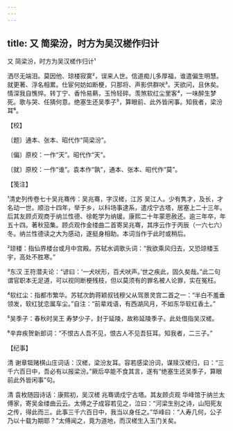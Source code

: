 ```yaml
---
---
---
```

title: 又 简梁汾，时方为吴汉槎作归计
---



又 简梁汾，时方为吴汉槎作归计¹





洒尽无端泪。莫因他、琼楼寂寞²，误来人世。信道痴儿多厚福，谁遣偏生明慧。就更著、浮名相累。仕宦何妨如断梗，只那将、声影供群吠³。天欲问，且休矣。　　情深我自憔悴。转丁宁、香怜易爇，玉怜轻碎。羡煞软红尘里客⁴，一味醉生梦死。歌与哭、任猜何意。绝塞生还吴季子⁵，算眼前、此外皆闲事。知我者，梁汾耳⁶。





【校】


〔题〕通本、张本、昭代作“简梁汾”。

〔偏〕原校：一作“天”。昭代作“天”。

〔就〕原校：一作“谁”。袁本作“孰”，通本、张本、昭代作“莫”。





【笺注】


¹清史列传卷七十吴兆骞传：吴兆骞，字汉槎，江苏 吴江人。少有隽才，及长，才名动一世。顺治十四年，举于乡，以科场事逮系，遣戍宁古塔，居塞上二十三年。后其友顾贞观商于纳兰性德、徐乾学为纳锾。康熙二十年蒙恩赦还。逾三年卒，年五十四。著秋笳集。顾贞观作金缕曲二首寄吴兆骞，其序云作于丙辰（一六七六）冬。纳兰性德读之大为感动，遂挺身相助。本词当作于此时或稍后。

²琼楼：指仙界楼台或月中宫殿。苏轼水调歌头词：“我欲乘风归去，又恐琼楼玉宇，高处不胜寒。”

³东汉 王符潜夫论：“谚曰：‘一犬吠形，百犬吠声。’世之疾此，固久矣哉。”此二句谓官职本无足道，可以视同断梗残枝，但以莫须有的罪名被人论罪，实在冤枉。

⁴软红尘：指都市繁华。苏轼次韵蒋颖叔钱穆父从驾景灵宫二首之一：“半白不羞垂领发，软红犹恋属车尘。”自注：“前辈戏语，有西湖风月，不如东华软红香土。”

⁵吴季子：春秋时吴王 寿梦少子，封于延陵，故称延陵季子。此处借指吴汉槎。

⁶辛弃疾贺新郎词：“不恨古人吾不见，恨古人不见吾狂耳。知我者，二三子。”





【纪事】


清 谢章铤赌棋山庄词话：汉槎，梁汾友耳。容若感梁汾词，谋赎汉槎归，曰：“三千六百日中，吾必有以报梁汾。”厥后卒能不食其言，遂有“绝塞生还吴季子，算眼前此外皆闲事”句。

清 袁枚随园诗话：康熙初，吴汉槎 兆骞谪戍宁古塔。其友顾贞观 华峰馆于纳兰太傅家，寄吴金缕曲云云。太傅之子成容若见之，泣曰：“河梁生别之诗，山阳死友之传，得此而三。此事三千六百日中，我当以身任之。”华峰曰：“人寿几何，公子乃以十载为期耶？”太傅闻之，竟为道地，而汉槎生入玉门关矣。